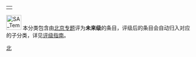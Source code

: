 {| align="right"
|{{PJ:北京/状态图表}}
|}
[[Image:SA_Temple_of_Heaven.jpg|40px]] 本分类包含由[[PJ:北京|北京专题]]评为'''未来级'''的条目，评级后的条目会自动归入对应的子分类，详见[[PJ:北京/评级|评级指南]]。

{{cat class|topic=北京|sort=北京|class=专题}}

{{CategoryTOC}}
[[Category:专题级条目|北]]
